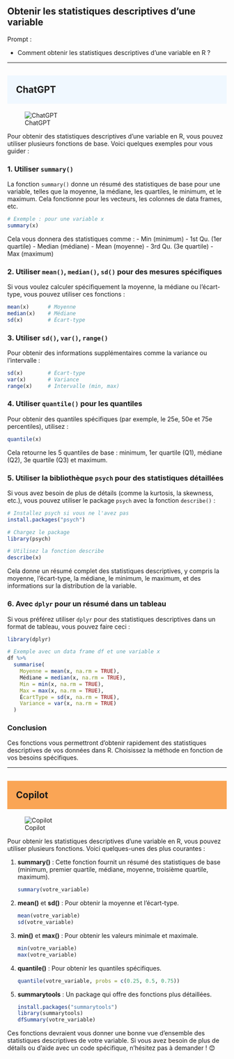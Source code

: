 ## Obtenir les statistiques descriptives d'une variable

::: {.callout-note appearance="simple"}
Prompt : 

* Comment obtenir les statistiques descriptives d'une variable en R ?


:::

----

## ChatGPT {style="background-color: #f0f8ff; padding: 20px;"}
![ChatGPT](../img/ChatGPT.PNG)

Pour obtenir des statistiques descriptives d'une variable en R, vous pouvez utiliser plusieurs fonctions de base. Voici quelques exemples pour vous guider :

### 1. **Utiliser `summary()`**

La fonction `summary()` donne un résumé des statistiques de base pour une variable, telles que la moyenne, la médiane, les quartiles, le minimum, et le maximum. Cela fonctionne pour les vecteurs, les colonnes de data frames, etc.

```R
# Exemple : pour une variable x
summary(x)
```

Cela vous donnera des statistiques comme :
- Min (minimum)
- 1st Qu. (1er quartile)
- Median (médiane)
- Mean (moyenne)
- 3rd Qu. (3e quartile)
- Max (maximum)

### 2. **Utiliser `mean()`, `median()`, `sd()` pour des mesures spécifiques**

Si vous voulez calculer spécifiquement la moyenne, la médiane ou l'écart-type, vous pouvez utiliser ces fonctions :

```R
mean(x)      # Moyenne
median(x)    # Médiane
sd(x)        # Écart-type
```

### 3. **Utiliser `sd()`, `var()`, `range()`**

Pour obtenir des informations supplémentaires comme la variance ou l'intervalle :

```R
sd(x)        # Écart-type
var(x)       # Variance
range(x)     # Intervalle (min, max)
```

### 4. **Utiliser `quantile()` pour les quantiles**

Pour obtenir des quantiles spécifiques (par exemple, le 25e, 50e et 75e percentiles), utilisez :

```R
quantile(x)
```

Cela retourne les 5 quantiles de base : minimum, 1er quartile (Q1), médiane (Q2), 3e quartile (Q3) et maximum.

### 5. **Utiliser la bibliothèque `psych` pour des statistiques détaillées**

Si vous avez besoin de plus de détails (comme la kurtosis, la skewness, etc.), vous pouvez utiliser le package `psych` avec la fonction `describe()` :

```R
# Installez psych si vous ne l'avez pas
install.packages("psych")

# Chargez le package
library(psych)

# Utilisez la fonction describe
describe(x)
```

Cela donne un résumé complet des statistiques descriptives, y compris la moyenne, l'écart-type, la médiane, le minimum, le maximum, et des informations sur la distribution de la variable.

### 6. **Avec `dplyr` pour un résumé dans un tableau**

Si vous préférez utiliser `dplyr` pour des statistiques descriptives dans un format de tableau, vous pouvez faire ceci :

```R
library(dplyr)

# Exemple avec un data frame df et une variable x
df %>%
  summarise(
    Moyenne = mean(x, na.rm = TRUE),
    Médiane = median(x, na.rm = TRUE),
    Min = min(x, na.rm = TRUE),
    Max = max(x, na.rm = TRUE),
    ÉcartType = sd(x, na.rm = TRUE),
    Variance = var(x, na.rm = TRUE)
  )
```

### Conclusion

Ces fonctions vous permettront d'obtenir rapidement des statistiques descriptives de vos données dans R. Choisissez la méthode en fonction de vos besoins spécifiques.

----

## Copilot {style="background-color: #faa555; padding: 20px;"}
![Copilot](../img/copilot.PNG)

Pour obtenir les statistiques descriptives d'une variable en R, vous pouvez utiliser plusieurs fonctions. Voici quelques-unes des plus courantes :

1. **summary()** : Cette fonction fournit un résumé des statistiques de base (minimum, premier quartile, médiane, moyenne, troisième quartile, maximum).
   ```R
   summary(votre_variable)
   ```

2. **mean()** et **sd()** : Pour obtenir la moyenne et l'écart-type.
   ```R
   mean(votre_variable)
   sd(votre_variable)
   ```

3. **min()** et **max()** : Pour obtenir les valeurs minimale et maximale.
   ```R
   min(votre_variable)
   max(votre_variable)
   ```

4. **quantile()** : Pour obtenir les quantiles spécifiques.
   ```R
   quantile(votre_variable, probs = c(0.25, 0.5, 0.75))
   ```

5. **summarytools** : Un package qui offre des fonctions plus détaillées.
   ```R
   install.packages("summarytools")
   library(summarytools)
   dfSummary(votre_variable)
   ```

Ces fonctions devraient vous donner une bonne vue d'ensemble des statistiques descriptives de votre variable. Si vous avez besoin de plus de détails ou d'aide avec un code spécifique, n'hésitez pas à demander ! 😊